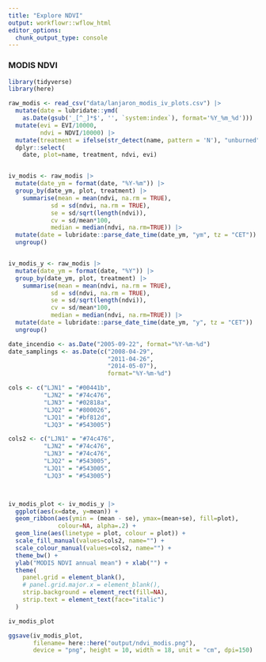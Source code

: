 ```yaml
---
title: "Explore NDVI"
output: workflowr::wflow_html
editor_options:
  chunk_output_type: console
---
```


### MODIS NDVI 

```r
library(tidyverse)
library(here)
```


```r
raw_modis <- read_csv("data/lanjaron_modis_iv_plots.csv") |> 
  mutate(date = lubridate::ymd(
    as.Date(gsub('_[^_]*$', '', `system:index`), format='%Y_%m_%d'))) |> 
  mutate(evi = EVI/10000, 
         ndvi = NDVI/10000) |> 
  mutate(treatment = ifelse(str_detect(name, pattern = 'N'), "unburned", "burned")) |> 
  dplyr::select(
    date, plot=name, treatment, ndvi, evi)


iv_modis <- raw_modis |>
  mutate(date_ym = format(date, "%Y-%m")) |> 
  group_by(date_ym, plot, treatment) |> 
    summarise(mean = mean(ndvi, na.rm = TRUE), 
            sd = sd(ndvi, na.rm = TRUE), 
            se = sd/sqrt(length(ndvi)),
            cv = sd/mean*100,
            median = median(ndvi, na.rm=TRUE)) |> 
  mutate(date = lubridate::parse_date_time(date_ym, "ym", tz = "CET")) |> 
  ungroup()


iv_modis_y <- raw_modis |>
  mutate(date_ym = format(date, "%Y")) |> 
  group_by(date_ym, plot, treatment) |> 
    summarise(mean = mean(ndvi, na.rm = TRUE), 
            sd = sd(ndvi, na.rm = TRUE), 
            se = sd/sqrt(length(ndvi)),
            cv = sd/mean*100,
            median = median(ndvi, na.rm=TRUE)) |> 
  mutate(date = lubridate::parse_date_time(date_ym, "y", tz = "CET")) |> 
  ungroup()

```


```r
date_incendio <- as.Date("2005-09-22", format="%Y-%m-%d")
date_samplings <- as.Date(c("2008-04-29",
                            "2011-04-26",
                            "2014-05-07"),
                            format="%Y-%m-%d")
```

```r
cols <- c("LJN1" = "#00441b",
          "LJN2" = "#74c476",
          "LJN3" = "#02818a",
          "LJQ2" = "#800026",
          "LJQ1" = "#bf812d",
          "LJQ3" = "#543005")

cols2 <- c("LJN1" = "#74c476",
          "LJN2" = "#74c476",
          "LJN3" = "#74c476",
          "LJQ2" = "#543005",
          "LJQ1" = "#543005",
          "LJQ3" = "#543005")



iv_modis_plot <- iv_modis_y |> 
  ggplot(aes(x=date, y=mean)) + 
  geom_ribbon(aes(ymin = (mean - se), ymax=(mean+se), fill=plot), 
              colour=NA, alpha=.2) +
  geom_line(aes(linetype = plot, colour = plot)) +
  scale_fill_manual(values=cols2, name="") +
  scale_colour_manual(values=cols2, name="") +
  theme_bw() +
  ylab("MODIS NDVI annual mean") + xlab("") +
  theme(
    panel.grid = element_blank(),
    # panel.grid.major.x = element_blank(),
    strip.background = element_rect(fill=NA), 
    strip.text = element_text(face="italic")
  ) 

iv_modis_plot
```


```r
ggsave(iv_modis_plot, 
       filename= here::here("output/ndvi_modis.png"), 
       device = "png", height = 10, width = 18, unit = "cm", dpi=150)
```



